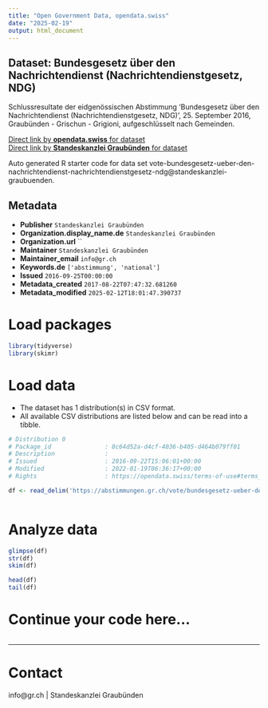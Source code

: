 ```yaml
---
title: "Open Government Data, opendata.swiss"
date: "2025-02-19"
output: html_document
---
```


## Dataset: Bundesgesetz über den Nachrichtendienst (Nachrichtendienstgesetz, NDG)

Schlussresultate der eidgenössischen Abstimmung 'Bundesgesetz über den Nachrichtendienst (Nachrichtendienstgesetz, NDG)', 25. September 2016, Graubünden - Grischun - Grigioni, aufgeschlüsselt nach Gemeinden.

[Direct link by **opendata.swiss** for dataset](https://opendata.swiss/de/dataset/bundesgesetz-uber-den-nachrichtendienst-nachrichtendienstgesetz-ndg)<br>
[Direct link by **Standeskanzlei Graubünden** for dataset](https://abstimmungen.gr.ch/vote/bundesgesetz-ueber-den-nachrichtendienst-nachrichtendienstgesetz-ndg/data)

Auto generated R starter code for data set vote-bundesgesetz-ueber-den-nachrichtendienst-nachrichtendienstgesetz-ndg@standeskanzlei-graubuenden.

## Metadata

- **Publisher** `Standeskanzlei Graubünden`
- **Organization.display_name.de** `Standeskanzlei Graubünden`
- **Organization.url** ``
- **Maintainer** `Standeskanzlei Graubünden`
- **Maintainer_email** `info@gr.ch`
- **Keywords.de** `['abstimmung', 'national']`
- **Issued** `2016-09-25T00:00:00`
- **Metadata_created** `2017-08-22T07:47:32.681260`
- **Metadata_modified** `2025-02-12T18:01:47.390737`


# Load packages

```r

library(tidyverse)
library(skimr)

```

# Load data

-   The dataset has 1 distribution(s) in CSV format.
-   All available CSV distributions are listed below and can be read into a tibble.

```r

# Distribution 0
# Package_id               : 8c64d52a-d4cf-4036-b405-d464b079ff01
# Description              : 
# Issued                   : 2016-09-22T15:06:01+00:00
# Modified                 : 2022-01-19T06:36:17+00:00
# Rights                   : https://opendata.swiss/terms-of-use#terms_by

df <- read_delim('https://abstimmungen.gr.ch/vote/bundesgesetz-ueber-den-nachrichtendienst-nachrichtendienstgesetz-ndg/data-csv')



```

# Analyze data

```r

glimpse(df)
str(df)
skim(df)

head(df)
tail(df)

```

# Continue your code here...

```r

```

------------------------------------------------------------------------

# Contact

info@gr.ch | Standeskanzlei Graubünden
